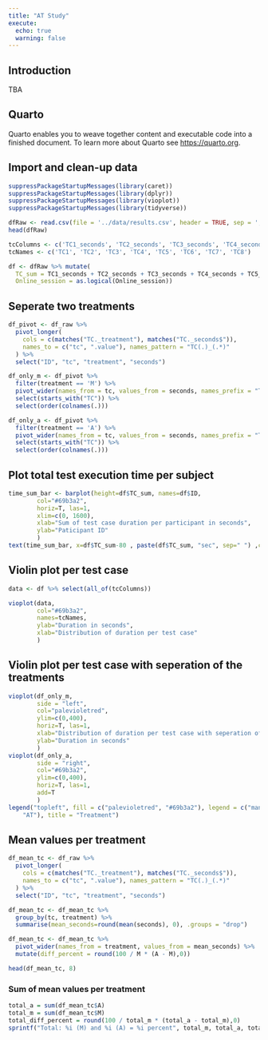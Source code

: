 ```yaml
---
title: "AT Study"
execute:
  echo: true
  warning: false
---
```


## Introduction

TBA

## Quarto

Quarto enables you to weave together content and executable code into a finished document. To learn more about Quarto see <https://quarto.org>.

## Import and clean-up data

```r
suppressPackageStartupMessages(library(caret))
suppressPackageStartupMessages(library(dplyr))
suppressPackageStartupMessages(library(vioplot))
suppressPackageStartupMessages(library(tidyverse))
```

```r
dfRaw <- read.csv(file = '../data/results.csv', header = TRUE, sep = ',')
head(dfRaw)

tcColumns <- c('TC1_seconds', 'TC2_seconds', 'TC3_seconds', 'TC4_seconds', 'TC5_seconds', 'TC6_seconds', 'TC7_seconds', 'TC8_seconds')
tcNames <- c('TC1', 'TC2', 'TC3', 'TC4', 'TC5', 'TC6', 'TC7', 'TC8')

df <- dfRaw %>% mutate(
  TC_sum = TC1_seconds + TC2_seconds + TC3_seconds + TC4_seconds + TC5_seconds + TC6_seconds + TC7_seconds + TC8_seconds,
  Online_session = as.logical(Online_session))

```
## Seperate two treatments
```r
df_pivot <- df_raw %>%
  pivot_longer(
    cols = c(matches("TC._treatment"), matches("TC._seconds$")),
    names_to = c("tc", ".value"), names_pattern = "TC(.)_(.*)"
  ) %>%
  select("ID", "tc", "treatment", "seconds")

df_only_m <- df_pivot %>%
  filter(treatment == 'M') %>%
  pivot_wider(names_from = tc, values_from = seconds, names_prefix = "TC") %>%
  select(starts_with("TC")) %>%
  select(order(colnames(.)))

df_only_a <- df_pivot %>%
  filter(treatment == 'A') %>%
  pivot_wider(names_from = tc, values_from = seconds, names_prefix = "TC") %>%
  select(starts_with("TC")) %>%
  select(order(colnames(.)))
```

## Plot total test execution time per subject

```r
time_sum_bar <- barplot(height=df$TC_sum, names=df$ID, 
        col="#69b3a2",
        horiz=T, las=1,
        xlim=c(0, 1600),
        xlab="Sum of test case duration per participant in seconds",
        ylab="Paticipant ID"
        )
text(time_sum_bar, x=df$TC_sum-80 , paste(df$TC_sum, "sec", sep=" ") ,cex=0.8) 
```

## Violin plot per test case
```r
data <- df %>% select(all_of(tcColumns))

vioplot(data,
        col="#69b3a2",
        names=tcNames,
        ylab="Duration in seconds",
        xlab="Distribution of duration per test case"
        )
```
## Violin plot per test case with seperation of the treatments
```r
vioplot(df_only_m,
        side = "left",
        col="palevioletred",
        ylim=c(0,400),
        horiz=T, las=1,
        xlab="Distribution of duration per test case with seperation of treatment",
        ylab="Duration in seconds"
        )
vioplot(df_only_a,
        side = "right",
        col="#69b3a2",
        ylim=c(0,400),
        horiz=T, las=1,
        add=T
        )
legend("topleft", fill = c("palevioletred", "#69b3a2"), legend = c("manual", 
    "AT"), title = "Treatment")

```
## Mean values per treatment

```r
df_mean_tc <- df_raw %>%
  pivot_longer(
    cols = c(matches("TC._treatment"), matches("TC._seconds$")),
    names_to = c("tc", ".value"), names_pattern = "TC(.)_(.*)"
  ) %>%
  select("ID", "tc", "treatment", "seconds")

df_mean_tc <- df_mean_tc %>%
  group_by(tc, treatment) %>%
  summarise(mean_seconds=round(mean(seconds), 0), .groups = "drop")

df_mean_tc <- df_mean_tc %>%
  pivot_wider(names_from = treatment, values_from = mean_seconds) %>%
  mutate(diff_percent = round(100 / M * (A - M),0))

head(df_mean_tc, 8)
```

### Sum of mean values per treatment
```r
total_a = sum(df_mean_tc$A)
total_m = sum(df_mean_tc$M)
total_diff_percent = round(100 / total_m * (total_a - total_m),0)
sprintf("Total: %i (M) and %i (A) = %i percent", total_m, total_a, total_diff_percent)
```
